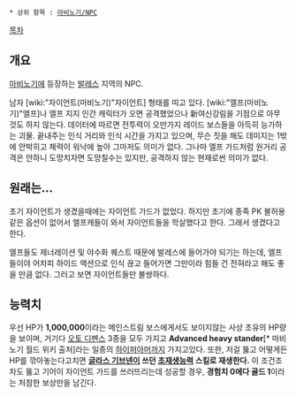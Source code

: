  * 상위 항목 : [[마비노기/NPC]] 

[[목차]]
== 개요 ==
[[마비노기]]에 등장하는 [[발레스]] 지역의 NPC.

남자 [wiki:"자이언트(마비노기)"자이언트] 형태를 띠고 있다. [wiki:"엘프(마비노기)"엘프]나 엘프 지지 인간 캐릭터가 오면 공격했었으나 新여신강림을 기점으로 아무 것도 하지 않는다. 데이터에 따르면 전투력이 오만가지 레이드 보스들을 아득히 능가하는 괴물. 끝내주는 인식 거리와 인식 시간을 가지고 있으며, 무슨 짓을 해도 데미지는 1밖에 안박히고 체력이 워낙에 높아 그마저도 의미가 없다. 그나마 엘프 가드처럼 원거리 공격은 안하니 도망치자면 도망칠수는 있지만, 공격하지 않는 현재로썬 의미가 없다.

== 원래는... ==
초기 자이언트가 생겼을때에는 자이언트 가드가 없었다. 하지만 초기에 종족 PK 불허용 같은 옵션이 없어서 엘프캐들이 와서 자이언트들을 학살했다고 한다. 그래서 생겼다고 한다.

엘프들도 제너레이션 및 야수화 퀘스트 때문에 발레스에 들어가야 되기는 하는데, 엘프들이야 어차피 하이드 액션으로 인식 끊고 들어가면 그만이라 힘들 건 전혀라고 해도 좋을 만큼 없다. 그러고 보면 자이언트들만 불쌍하다.

== 능력치 ==
우선 HP가 '''1,000,000'''이라는 메인스트림 보스에게서도 보이지않는 사상 초유의 HP량을 보이며, 거기다 [[오토 디펜스]] 3종을 모두 가지고 '''Advanced heavy stander'''[* 마비노기 월드 위키 출처]라는 일종의 [[하이퍼아머]]까지 가지고있다.
또한, 저걸 뚫고 어떻게든 HP를 깎아놓는다고치면 '''[[글라스 기브넨]]이 쓰던 [[초재생능력]] 스킬로 재생한다.''' 이 조건조차도 뚫고 기어이 자이언트 가드를 쓰러뜨리는데 성공할 경우, '''경험치 0에다 골드 1'''이라는 처참한 보상만을 남긴다.
